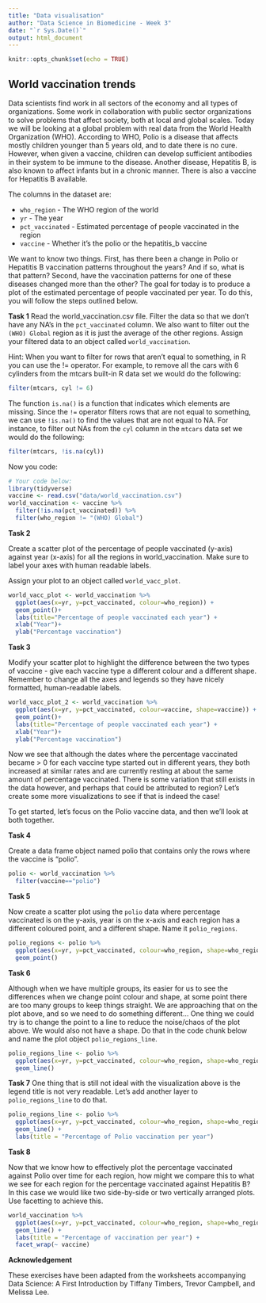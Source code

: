 ```yaml
---
title: "Data visualisation"
author: "Data Science in Biomedicine - Week 3"
date: "`r Sys.Date()`"
output: html_document
---
```


```r
knitr::opts_chunk$set(echo = TRUE)
```

## World vaccination trends 

Data scientists find work in all sectors of the economy and all types of organizations. Some work in collaboration with public sector organizations to solve problems that affect society, both at local and global scales. Today we will be looking at a global problem with real data from the World Health Organization (WHO). According to WHO, Polio is a disease that affects mostly children younger than 5 years old, and to date there is no cure. However, when given a vaccine, children can develop sufficient antibodies in their system to be immune to the disease. Another disease, Hepatitis B, is also known to affect infants but in a chronic manner. There is also a vaccine for Hepatitis B available.

The columns in the dataset are:

- `who_region` - The WHO region of the world
- `yr` - The year
- `pct_vaccinated` - Estimated percentage of people vaccinated in the region
- `vaccine` - Whether it's the polio or the hepatitis_b vaccine

We want to know two things. First, has there been a change in Polio or Hepatitis B vaccination patterns throughout the years? And if so, what is that pattern? Second, have the vaccination patterns for one of these diseases changed more than the other? The goal for today is to produce a plot of the estimated percentage of people vaccinated per year. To do this, you will follow the steps outlined below.

**Task 1**
Read the world_vaccination.csv file. Filter the data so that we don't have any NA's in the `pct_vaccinated` column. We also want to filter out the `(WHO) Global` region as it is just the average of the other regions. Assign your filtered data to an object called `world_vaccination`.

Hint: When you want to filter for rows that aren't equal to something, in R you can use the != operator. For example, to remove all the cars with 6 cylinders from the mtcars built-in R data set we would do the following:
```r
filter(mtcars, cyl != 6)
```

The function `is.na()` is a function that indicates which elements are missing. Since the `!=` operator filters rows that are not equal to something, we can use `!is.na()` to find the values that are not equal to NA. For instance, to filter out NAs from the `cyl` column in the `mtcars` data set we would do the following:

```r
filter(mtcars, !is.na(cyl))
```

Now you code:
```r
# Your code below:
library(tidyverse)
vaccine <- read.csv("data/world_vaccination.csv")
world_vaccination <- vaccine %>% 
  filter(!is.na(pct_vaccinated)) %>% 
  filter(who_region != "(WHO) Global")
```

**Task 2**

Create a scatter plot of the percentage of people vaccinated (y-axis) against year (x-axis) for all the regions in world_vaccination. Make sure to label your axes with human readable labels.

Assign your plot to an object called `world_vacc_plot`.

```r
world_vacc_plot <- world_vaccination %>% 
  ggplot(aes(x=yr, y=pct_vaccinated, colour=who_region)) +
  geom_point()+
  labs(title="Percentage of people vaccinated each year") +
  xlab("Year")+
  ylab("Percentage vaccination")
```


**Task 3**

Modify your scatter plot to highlight the difference between the two types of vaccine - give each vaccine type a different colour and a different shape. 
Remember to change all the axes and legends so they have nicely formatted, human-readable labels. 

```r
world_vacc_plot_2 <- world_vaccination %>% 
  ggplot(aes(x=yr, y=pct_vaccinated, colour=vaccine, shape=vaccine)) +
  geom_point()+
  labs(title="Percentage of people vaccinated each year") +
  xlab("Year")+
  ylab("Percentage vaccination")
```


Now we see that although the dates where the percentage vaccinated became > 0 for each vaccine type started out in different years, they both increased at similar rates and are currently resting at about the same amount of percentage vaccinated. There is some variation that still exists in the data however, and perhaps that could be attributed to region? Let's create some more visualizations to see if that is indeed the case!

To get started, let's focus on the Polio vaccine data, and then we'll look at both together.

**Task 4**

Create a data frame object named polio that contains only the rows where the vaccine is "polio".

```r
polio <- world_vaccination %>% 
  filter(vaccine=="polio")
```

**Task 5**

Now create a scatter plot using the `polio` data where percentage vaccinated is on the y-axis, year is on the x-axis and each region has a different coloured point, and a different shape. Name it `polio_regions`. 

```r
polio_regions <- polio %>% 
  ggplot(aes(x=yr, y=pct_vaccinated, colour=who_region, shape=who_region)) +
  geom_point()
```

**Task 6**

Although when we have multiple groups, its easier for us to see the differences when we change point colour and shape, at some point there are too many groups to keep things straight. We are approaching that on the plot above, and so we need to do something different... One thing we could try is to change the point to a line to reduce the noise/chaos of the plot above. We would also not have a shape. Do that in the code chunk below and name the plot object `polio_regions_line`.


```r
polio_regions_line <- polio %>% 
  ggplot(aes(x=yr, y=pct_vaccinated, colour=who_region, shape=who_region)) +
  geom_line()
```

**Task 7**
One thing that is still not ideal with the visualization above is the legend title is not very readable. Let's add another layer to `polio_regions_line` to do that.

```r
polio_regions_line <- polio %>% 
  ggplot(aes(x=yr, y=pct_vaccinated, colour=who_region, shape=who_region)) +
  geom_line() +
  labs(title = "Percentage of Polio vaccination per year")
```

**Task 8**

Now that we know how to effectively plot the percentage vaccinated against Polio over time for each region, how might we compare this to what we see for each region for the percentage vaccinated against Hepatitis B? In this case we would like two side-by-side or two vertically arranged plots. Use facetting to achieve this.

```r
world_vaccination %>% 
  ggplot(aes(x=yr, y=pct_vaccinated, colour=who_region, shape=who_region)) +
  geom_line() +
  labs(title = "Percentage of vaccination per year") +
  facet_wrap(~ vaccine)
```

**Acknowledgement**

These exercises have been adapted from the worksheets accompanying Data Science: A First Introduction by Tiffany Timbers, Trevor Campbell, and Melissa Lee.